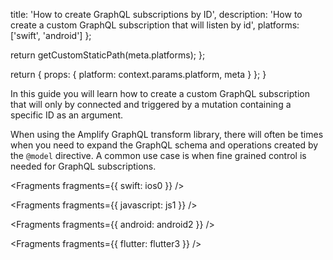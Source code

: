 
  title: 'How to create GraphQL subscriptions by ID',
  description:
    'How to create a custom GraphQL subscription that will listen by id',
  platforms: ['swift', 'android']
};

  return getCustomStaticPath(meta.platforms);
};

  return {
    props: {
      platform: context.params.platform,
      meta
    }
  };
}

In this guide you will learn how to create a custom GraphQL subscription that will only by connected and triggered by a mutation containing a specific ID as an argument.

When using the Amplify GraphQL transform library, there will often be times when you need to expand the GraphQL schema and operations created by the `@model` directive. A common use case is when fine grained control is needed for GraphQL subscriptions.


<Fragments fragments={{ swift: ios0 }} />


<Fragments fragments={{ javascript: js1 }} />


<Fragments fragments={{ android: android2 }} />


<Fragments fragments={{ flutter: flutter3 }} />
